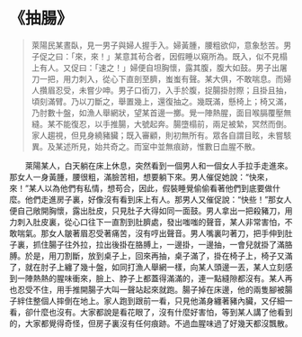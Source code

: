 # 《抽腸》

> 萊陽民某晝臥，見一男子與婦人握手入。婦黃腫，腰粗欲仰，意象愁苦。男子促之曰：「來，來！」某意其茍合者，因假睡以窺所為。既入，似不見榻上有人。又促曰：「速之！」婦便自坦胸懷，露其腹，腹大如鼓。男子出屠刀一把，用力刺入，從心下直剖至臍，蚩蚩有聲。某大俱，不敢喘息。而婦人攢眉忍受，未嘗少呻。男子口銜刀，入手於腹，捉腸掛肘際；且掛且抽，頃刻滿臂。乃以刀斷之，舉置幾上，還復抽之。幾既滿，懸椅上；椅又滿，乃肘數十盤，如漁人舉網狀，望某首邊一擲。覺一陣熱腥，面目喉膈覆壓無縫。某不能復忍，以手推腸，大號起奔。腸墮榻前，兩足被縶，冥然而倒。家人趨視，但見身繞豬臟；既入審顧，則初無所有。眾各自謂目眩，未嘗駭異。及某述所見，始共奇之。而室中並無痕跡，惟數日血腥不散。

&emsp;&emsp;萊陽某人，白天躺在床上休息，突然看到一個男人和一個女人手拉手走進來。那女人一身黃腫，腰很粗，滿臉苦相，想要躺下來。男人催促她說：“快來，來！”某人以為他們有私情，想苟合，因此，假裝睡覺偷偷看著他們到底要做什麼。他們走進房子裏，好像沒有看到床上有人。那男人又催促說：“快些！”那女人便自己敞開胸懷，露出肚皮，只見肚子大得如同一面鼓。男人拿出一把殺豬刀，用力刺入肚皮裏，從心口往下一直割到肚臍處，發出嗤嗤的聲音，某人非常害怕，不敢喘氣。那女人皺著眉忍受著痛苦，沒有哼出聲音。男人嘴裏叼著刀，把手伸到肚子裏，抓住腸子往外拉，拉出後掛在胳膊上，一邊掛，一邊抽，一會兒就掛了滿胳膊。於是，用刀割斷，放到桌子上，回來再抽，桌子滿了，掛在椅子上，椅子又滿了，就在肘子上纏了幾十盤，如同打漁人舉網一樣，向某人頭邊一丟，某人立刻感到一陣熱熱的腥味衝來，臉上、脖子上都蓋得滿滿的，連一點縫隙都沒有。某人再也忍受不住，用手推開腸子大叫一聲站起來就跑。腸子掉在床邊，他的兩隻腳被腸子絆住整個人摔倒在地上。家人跑到跟前一看，只見他滿身纏著豬內臟，又仔細一看，卻什麼也沒有。大家都說是看花眼了，沒有什麼好害怕，等到某人講了他看到的，大家都覺得奇怪，但房子裏沒有任何痕跡。不過血腥味過了好幾天都沒飄散。
